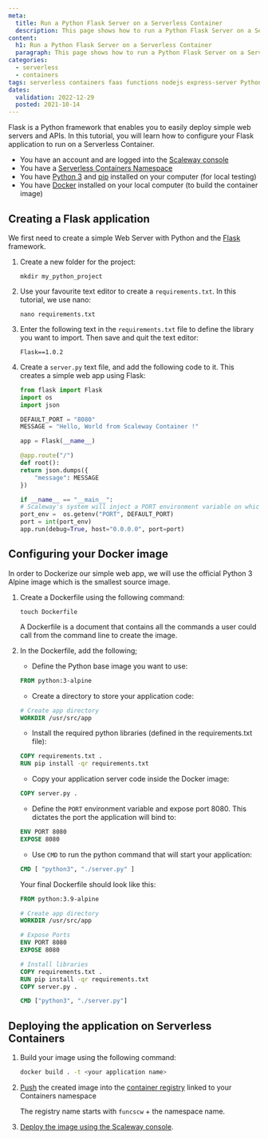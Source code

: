 ```yaml
---
meta:
  title: Run a Python Flask Server on a Serverless Container 
  description: This page shows how to run a Python Flask Server on a Serverless Container 
content:
  h1: Run a Python Flask Server on a Serverless Container 
  paragraph: This page shows how to run a Python Flask Server on a Serverless Container 
categories:
  - serverless
  - containers
tags: serverless containers faas functions nodejs express-server Python Flask
dates:
  validation: 2022-12-29
  posted: 2021-10-14
---
```


Flask is a Python framework that enables you to easily deploy simple web servers and APIs. In this tutorial, you will learn how to configure your Flask application to run on a Serverless Container.

<Message type="requirement">

  - You have an account and are logged into the [Scaleway console](https://console.scaleway.com)
  - You have a [Serverless Containers Namespace](/compute/containers/how-to/create-a-containers-namespace/)
  - You have [Python 3](https://www.python.org/downloads/) and [pip](https://pypi.org/project/pip/docker) installed on your computer (for local testing)
  - You have [Docker](https://www.docker.com/) installed on your local computer (to build the container image)

</Message>

## Creating a Flask application

We first need to create a simple Web Server with Python and the [Flask](https://flask.palletsprojects.com/) framework.

1. Create a new folder for the project:

    ```
    mkdir my_python_project
    ```

2. Use your favourite text editor to create a `requirements.txt`. In this tutorial, we use nano:

    ```
    nano requirements.txt
    ```

3. Enter the following text in the `requirements.txt` file to define the library you want to import. Then save and quit the text editor:

    ```
    Flask==1.0.2
    ```

4. Create a `server.py` text file, and add the following code to it. This creates a simple web app using Flask:

    ```python
    from flask import Flask
    import os
    import json

    DEFAULT_PORT = "8080"
    MESSAGE = "Hello, World from Scaleway Container !"

    app = Flask(__name__)

    @app.route("/")
    def root():
    return json.dumps({
        "message": MESSAGE
    })

    if __name__ == "__main__":
    # Scaleway's system will inject a PORT environment variable on which your application should start the server.
    port_env =  os.getenv("PORT", DEFAULT_PORT)
    port = int(port_env)
    app.run(debug=True, host="0.0.0.0", port=port)
    ```

## Configuring your Docker image

In order to Dockerize our simple web app, we will use the official Python 3 Alpine image which is the smallest source image.

1. Create a Dockerfile using the following command:

    ```
    touch Dockerfile
    ```

    <Message type="tip">
    
    A Dockerfile is a document that contains all the commands a user could call from the command line to create the image.
    
    </Message>

2. In the Dockerfile, add the following;

    - Define the Python base image you want to use:
    ```dockerfile
    FROM python:3-alpine
    ```

    - Create a directory to store your application code:
    ```dockerfile
    # Create app directory
    WORKDIR /usr/src/app
    ```

    - Install the required python libraries (defined in the requirements.txt file):
    ```dockerfile
    COPY requirements.txt .
    RUN pip install -qr requirements.txt
    ```

    - Copy your application server code inside the Docker image:
    ```dockerfile
    COPY server.py .
    ```

    - Define the `PORT` environment variable and expose port 8080. This dictates the port the application will bind to:
    ```dockerfile
    ENV PORT 8080
    EXPOSE 8080
    ```

    - Use `CMD` to run the python command that will start your application:
    ```dockerfile
    CMD [ "python3", "./server.py" ]
    ```

    Your final Dockerfile should look like this:
    ```dockerfile
    FROM python:3.9-alpine

    # Create app directory
    WORKDIR /usr/src/app

    # Expose Ports
    ENV PORT 8080
    EXPOSE 8080

    # Install libraries
    COPY requirements.txt .
    RUN pip install -qr requirements.txt
    COPY server.py .

    CMD ["python3", "./server.py"]
    ```

## Deploying the application on Serverless Containers

1. Build your image using the following command: 

    ```sh
    docker build . -t <your application name>
    ```

2. [Push](/compute/container-registry/how-to/push-images/) the created image into the [container registry](https://www.scaleway.com/en/docs/compute/container-registry/quickstart/) linked to your Containers namespace

    <Message type="tip">

    The registry name starts with `funcscw` + the namespace name.

    </Message>

3. [Deploy the image using the Scaleway console](/compute/containers/how-to/deploy-a-container/).
